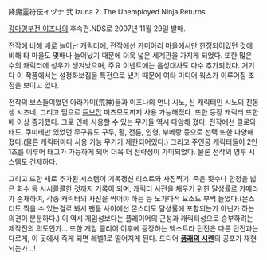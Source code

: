 降魔霊符伝イヅナ 弐
Izuna 2: The Unemployed Ninja Returns

[[강마영부전 이즈나]]의 후속편.NDS로 2007년 11월 29일 발매.

전작에 비해 배로 늘어난 캐릭터에, 전작에선 카미아리 마을에서만 한정되어있던 것에 비해 타 마을도 몇배나 늘어났기 때문에 더욱 넓은 세계관을 가지게 되었다. 또한 많은 수의 캐릭터에 성우가 생겨났으며, 주요 이벤트에는 음성대사도 다수 추가되었다. 거기다 이 작품에서는 설정화보집을 특전으로 냈기 때문에 여타 미디어 웍스가 이루어질 조짐을 보이고 있다.

전작의 보스들이었던 아라가미(荒神)들과 이즈나의 언니 시노, 신 캐릭터인 시노의 친동생 시즈네, 그리고 덤으로 [[듣보잡]] 미츠모토까지 사용 가능해졌다. 또한 등장 캐릭터 또한 배 이상 증가했다. 그로 인해 사용할 수 있는 무기들 역시 다양해 졌다. 전작에선 클로와 태도, 쿠미테만 있었던 무구류도 구두, 활, 전륜, 인형, 부메랑 등으로 선택 또한 다양해졌다.(물론 캐릭터마다 사용 가능 무기가 제한되어있다.) 그리고 주인공 캐릭터들이 2인 1조를 이루어 태그가 가능하게 되어 더욱 더 전략성이 가미되었다. 물론 전작의 영부 시스템도 건제하다.

그리고 또한 새로 추가된 시스템이 기록갱신 리스트와 사진찍기.
죽은 횟수나 함정을 밟은 회수 등 시시콜콜한 것까지 기록이 되며, 캐릭터 사전을 채우기 위한 달성률로 카메라가 존재하여, 각종 캐릭터의 사진을 찍어야 하는 등 노가다적 요소도 부쩍 늘었다.(몬스터도 찍을 수 있는걸로 봐서 팬들 사이에선 몬스터도 달성률에 포함되는가 아닌가 하는 의견이 분분하다.)
이 역시 게임성보다는 플레이어의 근성과 캐릭터성으로 승부하려는 제작진의 의도인가... 또한 게임 클리어 이후에 등장하는 엑스트라 던전은 다른 던전과는 다르게, 이 곳에서 죽게 되면 레벨1로 떨어지게 된다. 드디어 '''[[풍래의 시렌]]'''의 공포가 재현되는가...!
